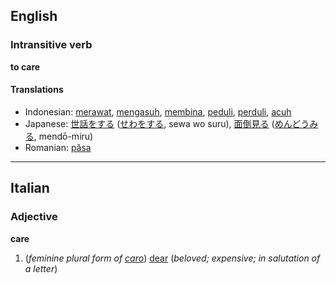 ==English==
=== Intransitive verb ===
'''to care'''

==== Translations ====
*Indonesian: [[rawat|merawat]], [[asuh|mengasuh]], [[bina|membina]], [[peduli]], [[perduli]], [[acuh]]
*Japanese: [[世話]]をする ([[せわ]]をする, sewa wo suru), [[面倒見る]] ([[めんどうみる]], mendō-miru)
*Romanian: [[păsa]]

----
==Italian==
===Adjective===
'''care'''

#(''feminine plural form of [[caro]]'') [[dear]] (''beloved; expensive; in salutation of a letter'')